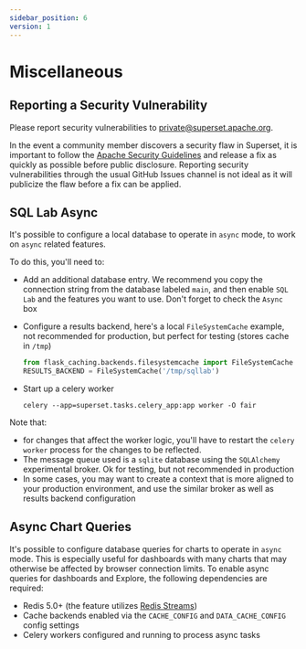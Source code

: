 ```yaml
---
sidebar_position: 6
version: 1
---
```


# Miscellaneous

## Reporting a Security Vulnerability

Please report security vulnerabilities to private@superset.apache.org.

In the event a community member discovers a security flaw in Superset, it is important to follow the [Apache Security Guidelines](https://www.apache.org/security/committers.html) and release a fix as quickly as possible before public disclosure. Reporting security vulnerabilities through the usual GitHub Issues channel is not ideal as it will publicize the flaw before a fix can be applied.

## SQL Lab Async

It's possible to configure a local database to operate in `async` mode,
to work on `async` related features.

To do this, you'll need to:

- Add an additional database entry. We recommend you copy the connection
  string from the database labeled `main`, and then enable `SQL Lab` and the
  features you want to use. Don't forget to check the `Async` box
- Configure a results backend, here's a local `FileSystemCache` example,
  not recommended for production,
  but perfect for testing (stores cache in `/tmp`)

  ```python
  from flask_caching.backends.filesystemcache import FileSystemCache
  RESULTS_BACKEND = FileSystemCache('/tmp/sqllab')
  ```

- Start up a celery worker

  ```shell script
  celery --app=superset.tasks.celery_app:app worker -O fair
  ```

Note that:

- for changes that affect the worker logic, you'll have to
  restart the `celery worker` process for the changes to be reflected.
- The message queue used is a `sqlite` database using the `SQLAlchemy`
  experimental broker. Ok for testing, but not recommended in production
- In some cases, you may want to create a context that is more aligned
  to your production environment, and use the similar broker as well as
  results backend configuration

## Async Chart Queries

It's possible to configure database queries for charts to operate in `async` mode. This is especially useful for dashboards with many charts that may otherwise be affected by browser connection limits. To enable async queries for dashboards and Explore, the following dependencies are required:

- Redis 5.0+ (the feature utilizes [Redis Streams](https://redis.io/topics/streams-intro))
- Cache backends enabled via the `CACHE_CONFIG` and `DATA_CACHE_CONFIG` config settings
- Celery workers configured and running to process async tasks
